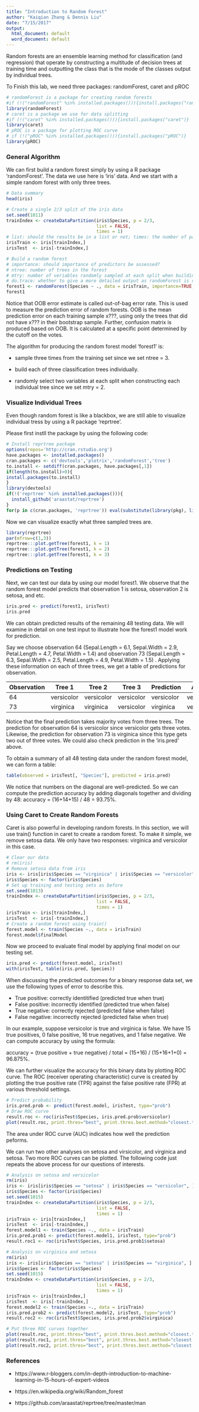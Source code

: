 ```yaml
---
title: "Introduction to Random Forest"
author: "Kaiqian Zhang & Dennis Liu"
date: "7/15/2017"
output:
  html_document: default
  word_document: default
---
```



Random forests are an ensemble learning method for classification (and regression) that operate by constructing a multitude of decision trees at training time and outputting the class that is the mode of the classes output by individual trees. 

To Finish this lab, we need three packages: randomForest, caret and pROC


```r
# randomForest is a package for creating random forests
#if (!("randomForest" %in% installed.packages())){install.packages("randomForest")}
library(randomForest)
# caret is a package we use for data splitting
#if (!("caret" %in% installed.packages())){install.packages("caret")}
library(caret)
# pROC is a package for plotting ROC curve
# if (!("pROC" %in% installed.packages())){install.packages("pROC")}
library(pROC)
```

### General Algorithm

We can first build a random forest simply by using a R package 'randomForest'. The data we use here is 'iris' data. And we start with a simple random forest with only three trees.

```r
# Data summary
head(iris)

# Create a single 2/3 split of the iris data
set.seed(1011)
trainIndex <- createDataPartition(iris$Species, p = 2/3, 
                                  list = FALSE, 
                                  times = 1) 
# list: should the results be in a list or not; times: the number of partitions to create; 
irisTrain <- iris[trainIndex,]
irisTest  <- iris[-trainIndex,]

# Build a random forest 
# importance: should importance of predictors be assessed?
# ntree: number of trees in the forest
# mtry: number of veriables randomly sampled at each split when building the tree
# do.trace: whether to give a more detailed output as randomForest is run
forest1 <- randomForest(Species ~ ., data = irisTrain, importance=TRUE, ntree=3, mtry = 2, do.trace=TRUE)
forest1
```
Notice that OOB error estimate is called out-of-bag error rate. This is used to measure the prediction error of random forests. OOB is the mean prediction error on each training sample x???, using only the trees that did not have x??? in their bootstrap sample. Further, confusion matrix is produced based on OOB. It is calculated at a specific point determined by the cutoff on the votes.

The algorithm for producing the random forest model 'forest1' is:

* sample three times from the training set since we set ntree = 3.

* build each of three classification trees individually.

* randomly select two variables at each split when constructing each individual tree since we set mtry = 2.

### Visualize Individual Trees
Even though random forest is like a blackbox, we are still able to visualize individual tress by using a R package 'reprtree'.

Please first instll the package by using the following code:
```r
# Install reprtree package
options(repos='http://cran.rstudio.org')
have.packages <- installed.packages()
cran.packages <- c('devtools','plotrix','randomForest','tree')
to.install <- setdiff(cran.packages, have.packages[,1])
if(length(to.install)>0){ 
install.packages(to.install)
}
library(devtools)
if(!('reprtree' %in% installed.packages())){
  install_github('araastat/reprtree')
}
for(p in c(cran.packages, 'reprtree')) eval(substitute(library(pkg), list(pkg=p)))
```


Now we can visualize exactly what three sampled trees are. 
```r
library(reprtree)
par(mfrow=c(1,3))
reprtree:::plot.getTree(forest1, k = 1)
reprtree:::plot.getTree(forest1, k = 2)
reprtree:::plot.getTree(forest1, k = 3)
```

### Predictions on Testing
Next, we can test our data by using our model forest1. We observe that the random forest model predicts that  observation 1 is setosa, observation 2 is setosa, and etc. 

```r
iris.pred <- predict(forest1, irisTest)
iris.pred
```

We can obtain predicted results of the remaining 48 testing data. We will examine in detail on one test input to illustrate how the forest1 model work for prediction. 

Say we choose observation 64 (Sepal.Length = 6.1, Sepal.Width = 2.9, Petal.Length = 4.7, Petal.Width = 1.4) and observation 73 (Sepal.Length = 6.3, Sepal.Width = 2.5, Petal.Length = 4.9, Petal.Width = 1.5) . Applying these information on each of three trees, we get a table of predictions for observation.

Observation          | Tree 1             | Tree 2              | Tree 3           | Prediction        | Actual      
-------------------- | ------------------ |---------------------|------------------|-------------------|--------------
 64                  | versicolor         | versicolor          | versicolor       | versicolor        | versicolor
 73                  | virginica          | virginica           | versicolor       | virginica         | versicolor


Notice that the final prediction takes majority votes from three trees. The prediction for observation 64 is versicolor since versicolor gets three votes. Likewise, the prediction for observation 73 is virginica since this type gets two out of three votes. We could also check prediction in the 'iris.pred' above.

To obtain a summary of all 48 testing data under the random forest model, we can form a table:

```r
table(observed = irisTest[, "Species"], predicted = iris.pred)
```

We notice that numbers on the diagonal are well-predicted. So we can compute the prediction accuracy by adding diagonals together and dividing by 48: accuracy = (16+14+15) / 48 = 93.75%. 

### Using Caret to Create Random Forests
Caret is also powerful in developing random forests. In this section, we will use train() function in caret to create a random forest. To make it simple, we remove setosa data. We only have two responses: virginica and versicolor in this case. 

```r
# Clear our data
# rm(iris)
# Remove setosa data from iris
iris <- iris[iris$Species == "virginica" | iris$Species == "versicolor", ]
iris$Species <- factor(iris$Species) 
# Set up training and testing sets as before 
set.seed(1013)
trainIndex <- createDataPartition(iris$Species, p = 2/3, 
                                  list = FALSE, 
                                  times = 1) 
irisTrain <- iris[trainIndex,]
irisTest  <- iris[-trainIndex,]
# Create a random forest using train()
forest.model <- train(Species ~., data = irisTrain)
forest.model$finalModel
```

Now we proceed to evaluate final model by applying final model on our testing set.

```r
iris.pred <- predict(forest.model, irisTest)
with(irisTest, table(iris.pred, Species))
```

When discussing the predicted outcomes for a binary response data set, we use the following types of error to describe this.

* True positive: correctly identitified (predicted true when true)
* False positive: incorrectly identified (predicted true when false)
* True negative: correctly rejected (predicted false when false)
* False negative: incorrectly rejected (predicted false when true)

In our example, suppose versicolor is true and virginica is false. We have 15 true positives, 0 false positive, 16 true negatives, and 1 false negative. We can compute accuracy by using the formula:

accuracy = (true positive + true negative) / total = (15+16) / (15+16+1+0) = 96.875%.

We can further visualize the accuracy for this binary data by plotting ROC curve. The ROC (receiver operating characteristic) curve is created by plotting the true positive rate (TPR) against the false positive rate (FPR) at various threshold settings. 

```r
# Predict probability 
iris.pred.prob <- predict(forest.model, irisTest, type="prob")
# Draw ROC curve
result.roc <- roc(irisTest$Species, iris.pred.prob$versicolor)
plot(result.roc, print.thres="best", print.thres.best.method="closest.topleft", main = "prediction on versicolor and virginica")
```

The area under ROC curve (AUC) indicates how well the prediction peforms.

We can run two other analyses on setosa and virsicolor, and virginica and setosa. Two more ROC curves can be plotted. The following code just repeats the above process for our questions of interests. 
```r
# Analysis on setosa and versicolor
rm(iris)
iris <- iris[iris$Species == "setosa" | iris$Species == "versicolor", ]
iris$Species <- factor(iris$Species) 
set.seed(1015)
trainIndex <- createDataPartition(iris$Species, p = 2/3, 
                                  list = FALSE, 
                                  times = 1) 
irisTrain <- iris[trainIndex,]
irisTest  <- iris[-trainIndex,]
forest.model1 <- train(Species ~., data = irisTrain)
iris.pred.prob1 <- predict(forest.model1, irisTest, type="prob")
result.roc1 <- roc(irisTest$Species, iris.pred.prob1$setosa)

# Analysis on virginica and setosa
rm(iris)
iris <- iris[iris$Species == "setosa" | iris$Species == "virginica", ]
iris$Species <- factor(iris$Species) 
set.seed(1015)
trainIndex <- createDataPartition(iris$Species, p = 2/3, 
                                  list = FALSE, 
                                  times = 1) 
irisTrain <- iris[trainIndex,]
irisTest  <- iris[-trainIndex,]
forest.model2 <- train(Species ~., data = irisTrain)
iris.pred.prob2 <- predict(forest.model2, irisTest, type="prob")
result.roc2 <- roc(irisTest$Species, iris.pred.prob2$virginica)

# Put three ROC curves together
plot(result.roc, print.thres="best", print.thres.best.method="closest.topleft", main = "prediction on versicolor and virginica")
plot(result.roc1, print.thres="best", print.thres.best.method="closest.topleft", main = "prediction on setosa and versicolor")
plot(result.roc2, print.thres="best", print.thres.best.method="closest.topleft", main = "prediction on virginica and setosa")
```

### References

* https://www.r-bloggers.com/in-depth-introduction-to-machine-learning-in-15-hours-of-expert-videos

* https://en.wikipedia.org/wiki/Random_forest

* https://github.com/araastat/reprtree/tree/master/man






